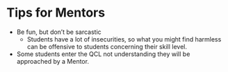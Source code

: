 # Tips for Mentors

- Be fun, but don't be sarcastic
  - Students have a lot of insecurities, so what you might find harmless can be offensive to students concerning their skill level.
- Some students enter the QCL not understanding they will be approached by a Mentor.